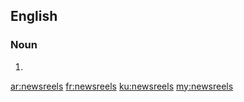 ==English==

===Noun===
{{head|en|noun plural form}}

# {{plural of|newsreel|lang=en}}

[[ar:newsreels]]
[[fr:newsreels]]
[[ku:newsreels]]
[[my:newsreels]]